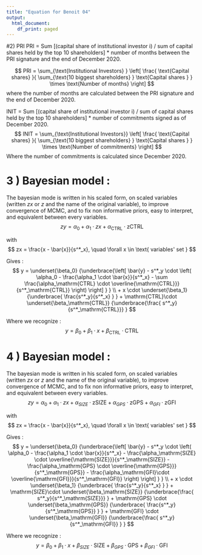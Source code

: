 ```yaml
---
title: "Equation for Benoit 04"
output:
  html_document:
    df_print: paged
---
```


#2) PRI
PRI = Sum [(capital share of institutional investor i) / sum of capital shares held by the top 10 shareholders] * number of months between the PRI signature and the end of December 2020.

$$ PRI = \sum_{\text{Institutional Investors} } \left[ \frac{ \text{Capital shares} }{ \sum_{\text{10 biggest shareholders} } \text{Capital shares } } \times \text{Number of months} \right]
$$
where the number of months are calculated between the PRI signature and the end of December 2020. 


INIT = Sum [(capital share of institutional investor i) / sum of capital shares held by the top 10 shareholders] * number of commitments signed as of December 2020.
$$ 
INIT = \sum_{\text{Institutional Investors}} \left[  \frac{ \text{Capital shares} }{ \sum_{\text{10 biggest shareholders} } \text{Capital shares } } \times \text{Number of commitments} \right]
$$
 Where the number of commitments is calculated since December 2020.

# 3 ) Bayesian model :
The bayesian mode is written in his scaled form,  on scaled variables (written $zx$ or $z$ and the name of the original variable), to improve convergence of MCMC, and to fix non informative priors, easy to interpret, and equivalent between every variables. 
$$ zy = \alpha_0 + \alpha_1 \cdot zx 
+ \alpha_{\mathrm{CTRL}}\cdot \mathrm{zCTRL}
$$



with 
$$
 zx = \frac{x - \bar{x}}{s^*_x}, \quad \forall x \in \text{ variables' set }
$$

Gives :
$$ y =  \underset{\beta_0} {\underbrace{\left[ \bar{y}   - s^*_y \cdot \left( \alpha_0
- \frac{\alpha_1 \cdot \bar{x}}{s^*_x} 
- \sum \frac{\alpha_\mathrm{CTRL} \cdot  \overline{\mathrm{CTRL}}}{s^*_\mathrm{CTRL}} 
\right)  \right] } } \\
+ x \cdot \underset{\beta_1} {\underbrace{ \frac{s^*_y}{s^*_x} } }
+ \mathrm{CTRL}\cdot \underset{\beta_\mathrm{CTRL}} {\underbrace{\frac{ s^*_y}{s^*_\mathrm{CTRL}}} }
$$



Where we recognize :
$$
y = \beta_0 + \beta_1 \cdot x 
+ \beta_{\mathrm{CTRL}}\cdot \mathrm{CTRL}
$$





# 4 ) Bayesian model :
The bayesian mode is written in his scaled form,  on scaled variables (written $zx$ or $z$ and the name of the original variable), to improve convergence of MCMC, and to fix non informative priors, easy to interpret, and equivalent between every variables. 
$$ zy = \alpha_0 + \alpha_1 \cdot zx 
+ \alpha_{SIZE}\cdot \mathrm{zSIZE}
+ \alpha_{GPS}\cdot \mathrm{zGPS} 
+ \alpha_{GFI}\cdot \mathrm{zGFI} 
$$



with 
$$
 zx = \frac{x - \bar{x}}{s^*_x}, \quad \forall x \in \text{ variables' set }
$$

Gives :
$$ y =  \underset{\beta_0} {\underbrace{\left[ \bar{y}   - s^*_y \cdot \left( \alpha_0
- \frac{\alpha_1 \cdot \bar{x}}{s^*_x} 
- \frac{\alpha_\mathrm{SIZE} \cdot  \overline{\mathrm{SIZE}}}{s^*_\mathrm{SIZE}} 
- \frac{\alpha_\mathrm{GPS} \cdot  \overline{\mathrm{GPS}}}{s^*_\mathrm{GPS}} 
- \frac{\alpha_\mathrm{GFI}\cdot  \overline{\mathrm{GFI}}}{s^*_\mathrm{GFI}} 
\right)  \right] } } \\
+ x \cdot \underset{\beta_1} {\underbrace{ \frac{s^*_y}{s^*_x} } }
+ \mathrm{SIZE}\cdot \underset{\beta_\mathrm{SIZE}} {\underbrace{\frac{ s^*_y}{s^*_\mathrm{SIZE}}} }
+ \mathrm{GPS} \cdot  \underset{\beta_\mathrm{GPS}} {\underbrace{ \frac{s^*_y}{s^*_\mathrm{GPS}} } }
+ \mathrm{GFI} \cdot \underset{\beta_\mathrm{GFI}} {\underbrace{\frac{ s^*_y}{s^*_\mathrm{GFI}} } }
$$


Where we recognize :
$$
y = \beta_0 + \beta_1 \cdot x 
+ \beta_{SIZE}\cdot \mathrm{SIZE}
+ \beta_{GPS}\cdot \mathrm{GPS} 
+ \beta_{GFI}\cdot \mathrm{GFI}
$$





